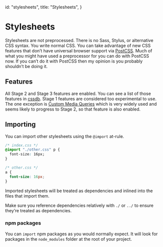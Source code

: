 
  id: "stylesheets",
  title: "Stylesheets",
}


# Stylesheets

Stylesheets are not preprocessed. There is no Sass, Stylus, or alternative CSS syntax. You write normal CSS. You can take advantage of new CSS features that don’t have universal browser support via [PostCSS][postcss]. Much of what you might have used a preprocessor for you can do with PostCSS now. If you can’t do it with PostCSS then my opinion is you probably shouldn’t be doing it.

## Features

All Stage 2 and Stage 3 features are enabled. You can see a list of those features in [cssdb][cssdb]. Stage 1 features are considered too experimental to use. The one exception is [Custom Media Queries][custom-media-queries] which is very widely used and seems likely to progress to Stage 2, so that feature is also enabled.

## Importing

You can import other stylesheets using the `@import` at-rule.

```css
/* index.css */
@import "./other.css" p {
  font-size: 16px;
}
```

```css
/* other.css */
a {
  font-size: 16px;
}
```

Imported stylesheets will be treated as dependencies and inlined into the files that import them.

Make sure you reference dependencies relatively with `./` or `../` to ensure they’re treated as dependencies.

### npm packages

You can `import` npm packages as you would normally expect. It will look for packages in the `node_modules` folder at the root of your project.

[postcss]: https://postcss.org
[cssdb]: https://cssdb.org
[custom-media-queries]: https://cssdb.org/#custom-media-queries
